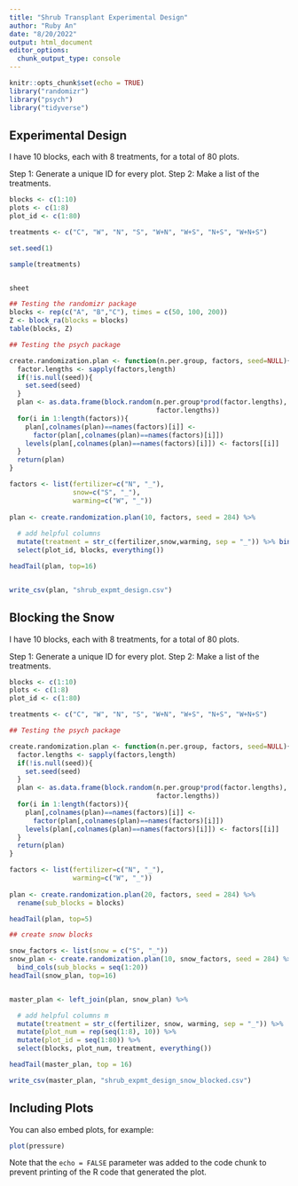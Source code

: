 ```yaml
---
title: "Shrub Transplant Experimental Design"
author: "Ruby An"
date: "8/20/2022"
output: html_document
editor_options: 
  chunk_output_type: console
---
```


```r
knitr::opts_chunk$set(echo = TRUE)
library("randomizr")
library("psych")
library("tidyverse")
```

## Experimental Design

I have 10 blocks, each with 8 treatments, for a total of 80 plots. 

Step 1: Generate a unique ID for every plot. 
Step 2: Make a list of the treatments. 

```r
blocks <- c(1:10)
plots <- c(1:8)
plot_id <- c(1:80)

treatments <- c("C", "W", "N", "S", "W+N", "W+S", "N+S", "W+N+S")

set.seed(1)

sample(treatments)


sheet 

## Testing the randomizr package
blocks <- rep(c("A", "B","C"), times = c(50, 100, 200))
Z <- block_ra(blocks = blocks)
table(blocks, Z)

## Testing the psych package

create.randomization.plan <- function(n.per.group, factors, seed=NULL){
  factor.lengths <- sapply(factors,length)
  if(!is.null(seed)){
    set.seed(seed)
  }
  plan <- as.data.frame(block.random(n.per.group*prod(factor.lengths),
                                     factor.lengths))
  for(i in 1:length(factors)){
    plan[,colnames(plan)==names(factors)[i]] <-
      factor(plan[,colnames(plan)==names(factors)[i]])
    levels(plan[,colnames(plan)==names(factors)[i]]) <- factors[[i]]
  }
  return(plan)
}

factors <- list(fertilizer=c("N", "_"),
                snow=c("S", "_"),
                warming=c("W", "_"))
 
plan <- create.randomization.plan(10, factors, seed = 284) %>%
  
  # add helpful columns 
  mutate(treatment = str_c(fertilizer,snow,warming, sep = "_")) %>% bind_cols(plot_id=plot_id) %>% 
  select(plot_id, blocks, everything())

headTail(plan, top=16)


write_csv(plan, "shrub_expmt_design.csv")
```


## Blocking the Snow 


I have 10 blocks, each with 8 treatments, for a total of 80 plots. 

Step 1: Generate a unique ID for every plot. 
Step 2: Make a list of the treatments. 

```r
blocks <- c(1:10)
plots <- c(1:8)
plot_id <- c(1:80)

treatments <- c("C", "W", "N", "S", "W+N", "W+S", "N+S", "W+N+S")

## Testing the psych package

create.randomization.plan <- function(n.per.group, factors, seed=NULL){
  factor.lengths <- sapply(factors,length)
  if(!is.null(seed)){
    set.seed(seed)
  }
  plan <- as.data.frame(block.random(n.per.group*prod(factor.lengths),
                                     factor.lengths))
  for(i in 1:length(factors)){
    plan[,colnames(plan)==names(factors)[i]] <-
      factor(plan[,colnames(plan)==names(factors)[i]])
    levels(plan[,colnames(plan)==names(factors)[i]]) <- factors[[i]]
  }
  return(plan)
}

factors <- list(fertilizer=c("N", "_"),
                warming=c("W", "_"))
 
plan <- create.randomization.plan(20, factors, seed = 284) %>% 
  rename(sub_blocks = blocks)

headTail(plan, top=5)

## create snow blocks

snow_factors <- list(snow = c("S", "_"))
snow_plan <- create.randomization.plan(10, snow_factors, seed = 284) %>% 
  bind_cols(sub_blocks = seq(1:20))
headTail(snow_plan, top=16)


master_plan <- left_join(plan, snow_plan) %>% 

  # add helpful columns m
  mutate(treatment = str_c(fertilizer, snow, warming, sep = "_")) %>% 
  mutate(plot_num = rep(seq(1:8), 10)) %>% 
  mutate(plot_id = seq(1:80)) %>% 
  select(blocks, plot_num, treatment, everything())

headTail(master_plan, top = 16)

write_csv(master_plan, "shrub_expmt_design_snow_blocked.csv")
```


## Including Plots

You can also embed plots, for example:

```r
plot(pressure)
```

Note that the `echo = FALSE` parameter was added to the code chunk to prevent printing of the R code that generated the plot.
